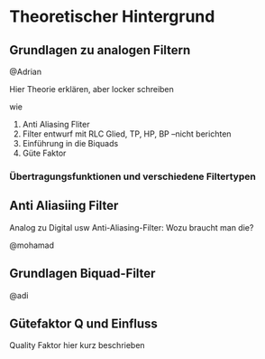 # Theoretischer Hintergrund

## Grundlagen zu analogen Filtern
@Adrian

Hier Theorie erklären, aber locker schreiben 

wie

1. Anti Aliasing Fliter
2. Filter entwurf mit RLC Glied, TP, HP, BP --nicht berichten
3. Einführung in die Biquads
4. Güte Faktor

### Übertragungsfunktionen und verschiedene Filtertypen {.unnumbered}

## Anti Aliasiing Filter

Analog zu Digital usw
Anti-Aliasing-Filter: Wozu braucht man die?

@mohamad 

## Grundlagen Biquad-Filter
<!--

Ein Biquad-Filter (zweites Ordnungsglied) ist eine universelle, aktive Filterstruktur, die in nahezu allen Standard-Filterkonfigurationen (Tiefpass, Hochpass, Bandpass, Bandsperre) eingesetzt werden kann. Die Bezeichnung „Biquad“ leitet sich dabei vom englischen „biquadratic“ ab und verweist auf die quadratische (zweite) Ordnung der Nennerpolynomfunktion der Übertragungsfunktion.

Im Kern besteht ein Biquad-Filter aus zwei gepaarten Operationsverstärker­stufen, die durch Rückkopplungs- und Durchkopplungszweige miteinander verbunden sind. Diese Zweistufigkeit erlaubt die Realisierung eines Übertragungs­verhaltens zweiter Ordnung bereits mit minimalem Bauteilaufwand. Durch gezielte Dimensionierung der Widerstände und Kondensatoren in den Rückkopplungspfaden lassen sich Frequenzgangleitungen und Dämpfungs­verhalten exakt einstellen, sodass beliebige Filtercharakteristiken – etwa Butterworth (maximale Flachheit im Durchlassbereich), Tschebyscheff (Welligkeit im Durchlass bei steiler Flanke) oder Bessel (maximale Linearität der Gruppenlaufzeit) – erzeugt werden können.

Mathematisch wird die Übertragungsfunktion eines Biquad-Filters allgemein dargestellt als

$$
H(s) \;=\; \frac{b_0 + b_1 s + b_2 s^2}{a_0 + a_1 s + a_2 s^2}\,,
$$

wobei die Koeffizienten $b_i$ und $a_i$ aus den gewählten Widerstands- und Kondensatorwerten resultieren. Die zulässigen Filtertypen unterscheiden sich lediglich in der Wahl dieser Koeffizienten, während die Grundstruktur des Schaltbilds unverändert bleibt. So entsteht beispielsweise durch $b_0=b_2=0$, $b_1\neq0$ ein reiner Bandpass, während bei $b_1=0$, $b_0=b_2\neq0$ eine Bandsperre resultiert.

Ein wesentlicher Vorteil des Biquad-Aufbaus liegt in seiner Modularität: Durch Parallelschaltung mehrerer identischer Biquad-Stufen können höher­ordnungs Filter realisiert werden, ohne die Komplexität je Stufe zu erhöhen. Zudem lässt sich jede Stufe einzeln kalibrieren, um Fertigungstoleranzen auszugleichen und präzise Filter­güte (Q-Faktor) sowie Grenzfrequenz einzustellen. Diese Flexibilität macht den Biquad zum De-facto-Standard für integrierte Filterlösungen in der Audiotechnik, Messtechnik und industriellen Signal­verarbeitung.
[@FILTERS07]
-->


@adi

## Gütefaktor Q und Einfluss
Quality Faktor hier kurz beschrieben
